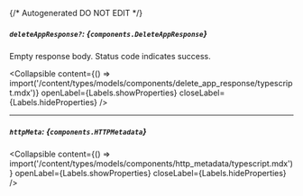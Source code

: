 {/* Autogenerated DO NOT EDIT  */}

##### `deleteAppResponse?`: *{`components.DeleteAppResponse`}*
Empty response body. Status code indicates success.

<Collapsible content={() => import('/content/types/models/components/delete_app_response/typescript.mdx')} openLabel={Labels.showProperties} closeLabel={Labels.hideProperties} />


---
##### `httpMeta`: *{`components.HTTPMetadata`}*

<Collapsible content={() => import('/content/types/models/components/http_metadata/typescript.mdx')} openLabel={Labels.showProperties} closeLabel={Labels.hideProperties} />



